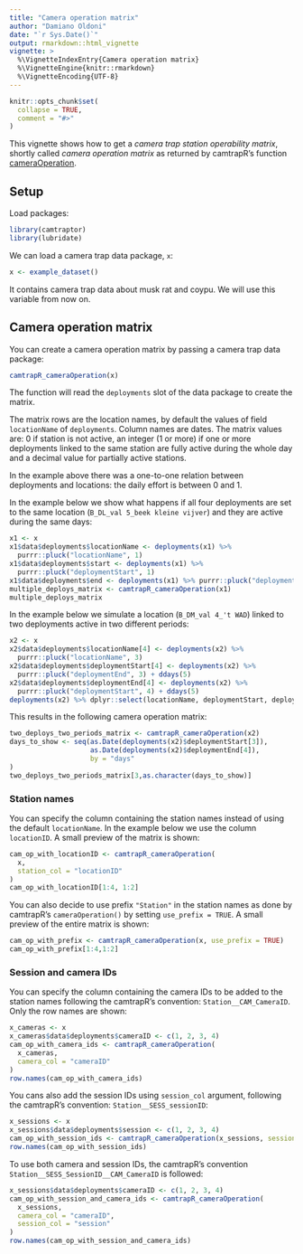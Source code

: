 ```yaml
---
title: "Camera operation matrix"
author: "Damiano Oldoni"
date: "`r Sys.Date()`"
output: rmarkdown::html_vignette
vignette: >
  %\VignetteIndexEntry{Camera operation matrix}
  %\VignetteEngine{knitr::rmarkdown}
  %\VignetteEncoding{UTF-8}
---
```


```r
knitr::opts_chunk$set(
  collapse = TRUE,
  comment = "#>"
)
```

This vignette shows how to get a *camera trap station operability matrix*, shortly called *camera operation matrix* as returned by camtrapR's function [cameraOperation](https://jniedballa.github.io/camtrapR/reference/cameraOperation.html).

## Setup

Load packages:

```r
library(camtraptor)
library(lubridate)
```

We can load a camera trap data package, `x`:

```r
x <- example_dataset()
```

It contains camera trap data about musk rat and coypu. We will use this variable from now on.


## Camera operation matrix

You can create a camera operation matrix by passing a camera trap data package:

```r
camtrapR_cameraOperation(x)
```

The function will read the `deployments` slot of the data package to create the matrix.

The matrix rows are the location names, by default the values of field `locationName` of `deployments`. Column names are dates. The matrix values are: 0 if station is not active, an integer (1 or more) if one or more deployments linked to the same station are fully active during the whole day and a decimal value for partially active stations.

In the example above there was a one-to-one relation between deployments and locations: the daily effort is between 0 and 1.

In the example below we show what happens if all four deployments are set to the same location (`B_DL_val 5_beek kleine vijver`) and they are active during the same days:

```r
x1 <- x
x1$data$deployments$locationName <- deployments(x1) %>% 
  purrr::pluck("locationName", 1)
x1$data$deployments$start <- deployments(x1) %>% 
  purrr::pluck("deploymentStart", 1)
x1$data$deployments$end <- deployments(x1) %>% purrr::pluck("deploymentEnd", 1)
multiple_deploys_matrix <- camtrapR_cameraOperation(x1)
multiple_deploys_matrix
```

In the example below we simulate a location (`B_DM_val 4_'t WAD`) linked to two deployments active in two different periods:

```r
x2 <- x
x2$data$deployments$locationName[4] <- deployments(x2) %>% 
  purrr::pluck("locationName", 3)
x2$data$deployments$deploymentStart[4] <- deployments(x2) %>% 
  purrr::pluck("deploymentEnd", 3) + ddays(5)
x2$data$deployments$deploymentEnd[4] <- deployments(x2) %>% 
  purrr::pluck("deploymentStart", 4) + ddays(5)
deployments(x2) %>% dplyr::select(locationName, deploymentStart, deploymentEnd)
```

This results in the following camera operation matrix:

```r
two_deploys_two_periods_matrix <- camtrapR_cameraOperation(x2)
days_to_show <- seq(as.Date(deployments(x2)$deploymentStart[3]),
                    as.Date(deployments(x2)$deploymentEnd[4]),
                    by = "days"
)
two_deploys_two_periods_matrix[3,as.character(days_to_show)]
```

### Station names

You can specify the column containing the station names instead of using the default `locationName`. In the example below we use the column `locationID`. A small preview of the matrix is shown:

```r
cam_op_with_locationID <- camtrapR_cameraOperation(
  x,
  station_col = "locationID"
)
cam_op_with_locationID[1:4, 1:2]
```

You can also decide to use prefix `"Station"` in the station names as done by camtrapR's `cameraOperation()` by setting `use_prefix = TRUE`. A small preview of the entire matrix is shown:

```r
cam_op_with_prefix <- camtrapR_cameraOperation(x, use_prefix = TRUE)
cam_op_with_prefix[1:4,1:2]
```

### Session and camera IDs

You can specify the column containing the camera IDs to be added to the station names following the camtrapR's convention: `Station__CAM_CameraID`. Only the row names are shown:

```r
x_cameras <- x
x_cameras$data$deployments$cameraID <- c(1, 2, 3, 4)
cam_op_with_camera_ids <- camtrapR_cameraOperation(
  x_cameras,
  camera_col = "cameraID"
)
row.names(cam_op_with_camera_ids)
```

You cans also add the session IDs using `session_col` argument, following the camtrapR's convention: `Station__SESS_sessionID`:

```r
x_sessions <- x
x_sessions$data$deployments$session <- c(1, 2, 3, 4)
cam_op_with_session_ids <- camtrapR_cameraOperation(x_sessions, session_col = "session")
row.names(cam_op_with_session_ids)
```

To use both camera and session IDs, the camtrapR's convention `Station__SESS_SessionID__CAM_CameraID` is followed:

```r
x_sessions$data$deployments$cameraID <- c(1, 2, 3, 4)
cam_op_with_session_and_camera_ids <- camtrapR_cameraOperation(
  x_sessions, 
  camera_col = "cameraID",
  session_col = "session"
)
row.names(cam_op_with_session_and_camera_ids)
```
